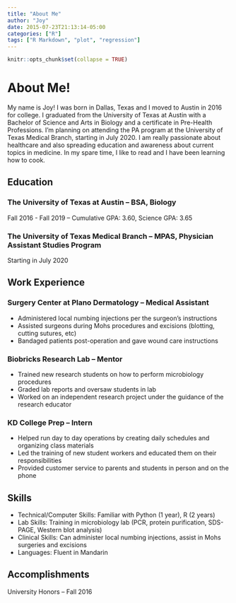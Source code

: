 ```yaml
---
title: "About Me"
author: "Joy"
date: 2015-07-23T21:13:14-05:00
categories: ["R"]
tags: ["R Markdown", "plot", "regression"]
---
```


```r
knitr::opts_chunk$set(collapse = TRUE)
```

# About Me!

My name is Joy! I was born in Dallas, Texas and I moved to Austin in 2016 for college. I graduated from the University of Texas at Austin with a Bachelor of Science and Arts in Biology and a certificate in Pre-Health Professions. I'm planning on attending the PA program at the University of Texas Medical Branch, starting in July 2020. I am really passionate about healthcare and also spreading education and awareness about current topics in medicine. In my spare time, I like to read and I have been learning how to cook.

## Education

### The University of Texas at Austin -- BSA, Biology
Fall 2016 - Fall 2019 -- Cumulative GPA: 3.60, Science GPA: 3.65

### The University of Texas Medical Branch -- MPAS, Physician Assistant Studies Program
Starting in July 2020


## Work Experience

### Surgery Center at Plano Dermatology -- Medical Assistant
- Administered local numbing injections per the surgeon’s instructions
- Assisted surgeons during Mohs procedures and excisions (blotting, cutting sutures, etc)
- Bandaged patients post-operation and gave wound care instructions

### Biobricks Research Lab -- Mentor 
- Trained new research students on how to perform microbiology procedures
- Graded lab reports and oversaw students in lab
- Worked on an independent research project under the guidance of the research educator

### KD College Prep -- Intern
- Helped run day to day operations by creating daily schedules and organizing class materials
- Led the training of new student workers and educated them on their responsibilities
- Provided customer service to parents and students in person and on the phone


## Skills 

- Technical/Computer Skills: Familiar with Python (1 year), R (2 years)
- Lab Skills: Training in microbiology lab (PCR, protein purification, SDS-PAGE, Western blot analysis)
- Clinical Skills: Can administer local numbing injections, assist in Mohs surgeries and excisions
- Languages: Fluent in Mandarin

## Accomplishments 

University Honors -- Fall 2016